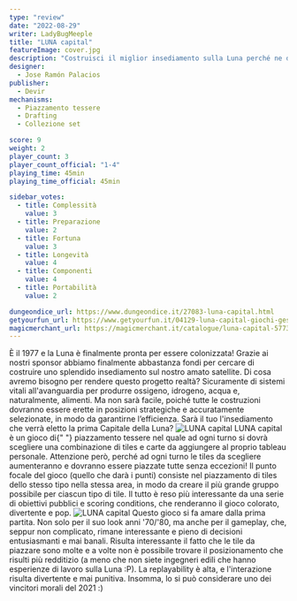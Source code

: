 ```yaml
---
type: "review"
date: "2022-08-29"
writer: LadyBugMeeple
title: "LUNA capital"
featureImage: cover.jpg
description: "Costruisci il miglior insediamento sulla Luna perché ne diventi la capitale!"
designer:
  - Jose Ramón Palacios
publisher:
  - Devir
mechanisms:
  - Piazzamento tessere
  - Drafting
  - Collezione set

score: 9
weight: 2
player_count: 3
player_count_official: "1-4"
playing_time: 45min
playing_time_official: 45min

sidebar_votes:
  - title: Complessità
    value: 3
  - title: Preparazione
    value: 2
  - title: Fortuna
    value: 3
  - title: Longevità
    value: 4
  - title: Componenti
    value: 4
  - title: Portabilità
    value: 2

dungeondice_url: https://www.dungeondice.it/27083-luna-capital.html
getyourfun_url: https://www.getyourfun.it/04129-luna-capital-giochi-gestionali.html
magicmerchant_url: https://magicmerchant.it/catalogue/luna-capital-57738/
---
```


<Setting>
  È il 1977 e la Luna è finalmente pronta per essere colonizzata! Grazie ai
  nostri sponsor abbiamo finalmente abbastanza fondi per cercare di costruire
  uno splendido insediamento sul nostro amato satellite. Di cosa avremo bisogno
  per rendere questo progetto realtà? Sicuramente di sistemi vitali
  all'avanguardia per produrre ossigeno, idrogeno, acqua e, naturalmente,
  alimenti. Ma non sarà facile, poiché tutte le costruzioni dovranno essere
  erette in posizioni strategiche e accuratamente selezionate, in modo da
  garantirne l’efficienza. Sarà il tuo l'insediamento che verrà eletto la prima
  Capitale della Luna?
</Setting>

<img src="./game1.jpg" alt="LUNA capital" />

<Rules>
  LUNA capital è un gioco di{" "}
  <Link to="/mechanisms/piazzamento-tessere">piazzamento tessere</Link> nel
  quale ad ogni turno si dovrà scegliere una combinazione di tiles e carte da
  aggiungere al proprio tableau personale. Attenzione però, perché ad ogni turno
  le tiles da scegliere aumenteranno e dovranno essere piazzate tutte senza
  eccezioni! Il punto focale del gioco (quello che darà i punti) consiste nel
  piazzamento di tiles dello stesso tipo nella stessa area, in modo da creare il
  più grande gruppo possibile per ciascun tipo di tile. Il tutto è reso più
  interessante da una serie di obiettivi pubblici e scoring conditions, che
  renderanno il gioco colorato, divertente e pop.
</Rules>

<img src="./game2.jpg" alt="LUNA capital" />

<Feedback>
  Questo gioco si fa amare dalla prima partita. Non solo per il suo look anni
  '70/'80, ma anche per il gameplay, che, seppur non complicato, rimane
  interessante e pieno di decisioni entusiasmanti e mai banali. Risulta
  interessante il fatto che le tile da piazzare sono molte e a volte non è
  possibile trovare il posizionamento che risulti più redditizio (a meno che non
  siete ingegneri edili che hanno esperienze di lavoro sulla Luna :P). La
  replayability è alta, e l'interazione risulta divertente e mai punitiva.
  Insomma, lo si può considerare uno dei vincitori morali del 2021 :)
</Feedback>

<Instagram id="Ch12xNiDSnK" />
